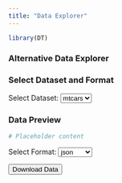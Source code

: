```yaml
---
title: "Data Explorer"
---
```


```r
library(DT)
```


### Alternative Data Explorer





### Select Dataset and Format

<label for="dataset">Select Dataset:</label>
<select id="dataset">
  <option value="mtcars">mtcars</option>
  <option value="cars">cars</option>
</select>

<h3>Data Preview</h3>

<div id="dataTable">
```r
# Placeholder content
```
</div>

<label for="format">Select Format:</label>
<select id="format">
  <option value="json">json</option>
  <option value="csv">csv</option>
  <option value="excel">excel</option>
  <option value="parquet">parquet</option>
</select>

<button id="downloadButton">Download Data</button>


<!-- Include DataTables CSS and JS -->
<link rel="stylesheet" type="text/css" href="https://cdn.datatables.net/1.13.1/css/jquery.dataTables.css">
<script type="text/javascript" charset="utf8" src="https://code.jquery.com/jquery-3.5.1.js"></script>
<script type="text/javascript" charset="utf8" src="https://cdn.datatables.net/1.13.1/js/jquery.dataTables.js"></script>

<!-- Link to the external JavaScript file -->
<script src="data-explorer.js"></script>
